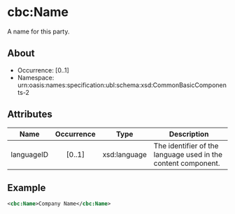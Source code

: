 # cbc:Name

A name for this party.

## About

- Occurrence: [0..1]
- Namespace: urn:oasis:names:specification:ubl:schema:xsd:CommonBasicComponents-2

## Attributes

| Name             | Occurrence | Type               | Description                                    |
|------------------|:----------:|--------------------|------------------------------------------------|
| languageID       |   [0..1]   | xsd:language       | The identifier of the language used in the content component. |

## Example

```xml
<cbc:Name>Company Name</cbc:Name>
